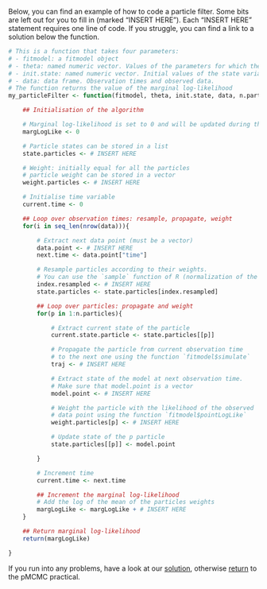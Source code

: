 Below, you can find an example of how to code a particle filter. Some bits are left out for you to fill in (marked "INSERT HERE"). Each "INSERT HERE" statement requires one line of code. If you struggle, you can find a link to a solution below the function.

```r
# This is a function that takes four parameters:
# - fitmodel: a fitmodel object
# - theta: named numeric vector. Values of the parameters for which the marginal log-likelihood is desired.
# - init.state: named numeric vector. Initial values of the state variables.
# - data: data frame. Observation times and observed data.
# The function returns the value of the marginal log-likelihood
my_particleFilter <- function(fitmodel, theta, init.state, data, n.particles) {

    ## Initialisation of the algorithm

    # Marginal log-likelihood is set to 0 and will be updated during the filtering steps
    margLogLike <- 0

    # Particle states can be stored in a list
    state.particles <- # INSERT HERE

    # Weight: initially equal for all the particles 
    # particle weight can be stored in a vector
    weight.particles <- # INSERT HERE

    # Initialise time variable
    current.time <- 0

    ## Loop over observation times: resample, propagate, weight
    for(i in seq_len(nrow(data))){

        # Extract next data point (must be a vector)
        data.point <- # INSERT HERE 
        next.time <- data.point["time"]

        # Resample particles according to their weights. 
        # You can use the `sample` function of R (normalization of the weights is done in the function)
        index.resampled <- # INSERT HERE
        state.particles <- state.particles[index.resampled]

        ## Loop over particles: propagate and weight
        for(p in 1:n.particles){

            # Extract current state of the particle 
            current.state.particle <- state.particles[[p]]

            # Propagate the particle from current observation time 
            # to the next one using the function `fitmodel$simulate`
            traj <- # INSERT HERE

            # Extract state of the model at next observation time.
            # Make sure that model.point is a vector
            model.point <- # INSERT HERE

            # Weight the particle with the likelihood of the observed 
            # data point using the function `fitmodel$pointLogLike`
            weight.particles[p] <- # INSERT HERE 

            # Update state of the p particle
            state.particles[[p]] <- model.point

        }

        # Increment time
        current.time <- next.time

        ## Increment the marginal log-likelihood 
        # Add the log of the mean of the particles weights
        margLogLike <- margLogLike + # INSERT HERE
    }

    ## Return marginal log-likelihood
    return(margLogLike)

}

```

If you run into any problems, have a look at our [solution](smc_example_solution.html), otherwise [return](pmcmc.html#run-a-particle-filter) to the pMCMC practical.

